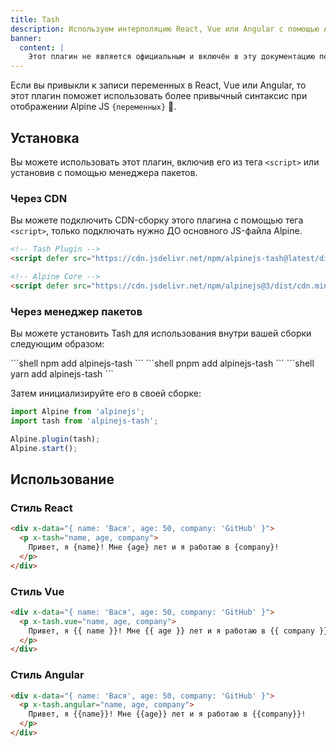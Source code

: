 ```yaml
---
title: Tash
description: Используем интерполяцию React, Vue или Angular с помощью Alpine JS
banner:
  content: |
    Этот плагин не является официальным и включён в эту документацию переводчиком.
---
```


Если вы привыкли к записи переменных в React, Vue или Angular, то этот плагин поможет использовать более привычный синтаксис при отображении Alpine JS `{переменных}` 🚀.

## Установка

Вы можете использовать этот плагин, включив его из тега `<script>` или установив с помощью менеджера пакетов.

### Через CDN

Вы можете подключить CDN-сборку этого плагина с помощью тега `<script>`, только подключать нужно ДО основного JS-файла Alpine.

```html
<!-- Tash Plugin -->
<script defer src="https://cdn.jsdelivr.net/npm/alpinejs-tash@latest/dist/tash.min.js"></script>

<!-- Alpine Core -->
<script defer src="https://cdn.jsdelivr.net/npm/alpinejs@3/dist/cdn.min.js"></script>
```

### Через менеджер пакетов

Вы можете установить Tash для использования внутри вашей сборки следующим образом:


<Tabs>
  <TabItem label="npm">
    ```shell
    npm add alpinejs-tash
    ```
  </TabItem>
  <TabItem label="pnpm">
    ```shell
    pnpm add alpinejs-tash
    ```
  </TabItem>
  <TabItem label="yarn">
    ```shell
    yarn add alpinejs-tash
    ```
  </TabItem>
</Tabs>

Затем инициализируйте его в своей сборке:

```js {2, 4}
import Alpine from 'alpinejs';
import tash from 'alpinejs-tash';

Alpine.plugin(tash);
Alpine.start();
```

## Использование

### Стиль React

```html live "x-tash"
<div x-data="{ name: 'Вася', age: 50, company: 'GitHub' }">
  <p x-tash="name, age, company">
    Привет, я {name}! Мне {age} лет и я работаю в {company}!
  </p>
</div>
```

### Стиль Vue

```html live "x-tash"
<div x-data="{ name: 'Вася', age: 50, company: 'GitHub' }">
  <p x-tash.vue="name, age, company">
    Привет, я {{ name }}! Мне {{ age }} лет и я работаю в {{ company }}!
  </p>
</div>
```

### Стиль Angular

```html live "x-tash"
<div x-data="{ name: 'Вася', age: 50, company: 'GitHub' }">
  <p x-tash.angular="name, age, company">
    Привет, я {{name}}! Мне {{age}} лет и я работаю в {{company}}!
  </p>
</div>
```
